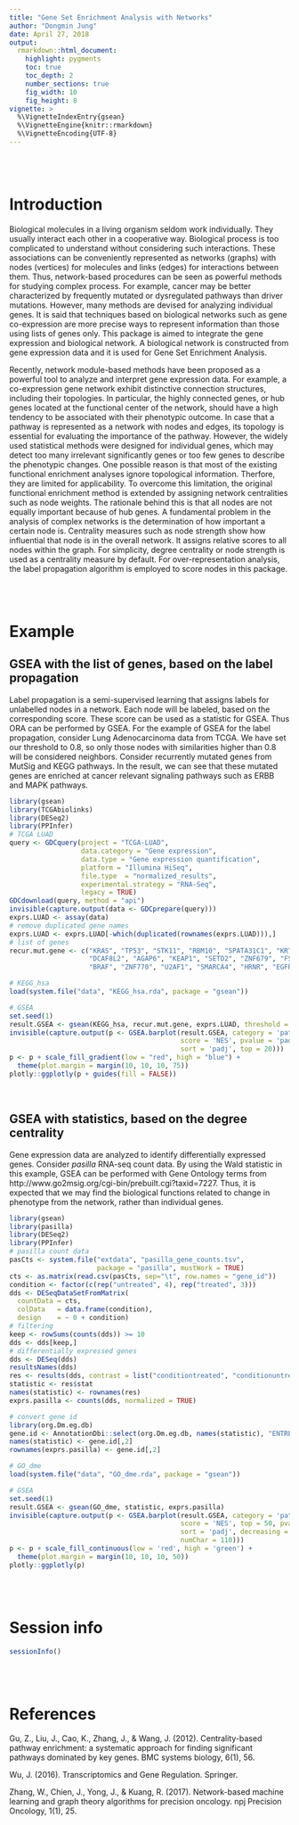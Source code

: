 ```yaml
---
title: "Gene Set Enrichment Analysis with Networks"
author: "Dongmin Jung"
date: April 27, 2018
output:
  rmarkdown::html_document:
    highlight: pygments
    toc: true
    toc_depth: 2
    number_sections: true
    fig_width: 10
    fig_height: 8
vignette: >
  %\VignetteIndexEntry{gsean}
  %\VignetteEngine{knitr::rmarkdown}
  %\VignetteEncoding{UTF-8}
---
```





<br><br>

# Introduction

Biological molecules in a living organism seldom work individually. They usually interact each other in a cooperative way. Biological process is too complicated to understand without considering such interactions. These associations can be conveniently represented as networks (graphs) with nodes (vertices) for molecules and links (edges) for interactions between them. Thus, network-based procedures can be seen as powerful methods for studying complex process. For example, cancer may be better characterized by frequently mutated or dysregulated pathways than driver mutations. However, many methods are devised for analyzing individual genes. It is said that techniques based on biological networks such as gene co-expression are more precise ways to represent information than those using lists of genes only. This package is aimed to integrate the gene expression and biological network. A biological network is constructed from gene expression data and it is used for Gene Set Enrichment Analysis.

Recently, network module-based methods have been proposed as a powerful tool to analyze and interpret gene expression data. For example, a co-expression gene network exhibit distinctive connection structures, including their topologies. In particular, the highly connected genes, or hub genes located at the functional center of the network, should have a high tendency to be associated with their phenotypic outcome. In case that a pathway is represented as a network with nodes and edges, its topology is essential for evaluating the importance of the pathway. However, the widely used statistical methods were designed for individual genes, which may detect too many irrelevant significantly genes or too few genes to describe the phenotypic changes. One possible reason is that most of the existing functional enrichment analyses ignore topological information. Therfore, they are limited for applicability. To overcome this limitation, the original functional enrichment method is extended by assigning network centralities such as node weights. The rationale behind this is that all nodes are not equally important because of hub genes. A fundamental problem in the analysis of complex networks is the determination of how important a certain node is. Centrality measures such as node strength show how influential that node is in the overall network. It assigns relative scores to all nodes within the graph. For simplicity, degree centrality or node strength is used as a centrality measure by default. For over-representation analysis, the label propagation algorithm is employed to score nodes in this package.






<br><br>

# Example


## GSEA with the list of genes, based on the label propagation

Label propagation is a semi-supervised learning that assigns labels for unlabelled nodes in a network. Each node will be labeled, based on the corresponding score. These score can be used as a statistic for GSEA. Thus ORA can be performed by GSEA. For the example of GSEA for the label propagation, consider Lung Adenocarcinoma data from TCGA. We have set our threshold to 0.8, so only those nodes with similarities higher than 0.8 will be considered neighbors. Consider recurrently mutated genes from MutSig and KEGG pathways. In the result, we can see that these mutated genes are enriched at cancer relevant signaling pathways such as ERBB and MAPK pathways.


```r
library(gsean)
library(TCGAbiolinks)
library(DESeq2)
library(PPInfer)
# TCGA LUAD
query <- GDCquery(project = "TCGA-LUAD",
                  data.category = "Gene expression",
                  data.type = "Gene expression quantification",
                  platform = "Illumina HiSeq", 
                  file.type  = "normalized_results",
                  experimental.strategy = "RNA-Seq",
                  legacy = TRUE)
GDCdownload(query, method = "api")
invisible(capture.output(data <- GDCprepare(query)))
exprs.LUAD <- assay(data)
# remove duplicated gene names
exprs.LUAD <- exprs.LUAD[-which(duplicated(rownames(exprs.LUAD))),]
# list of genes
recur.mut.gene <- c("KRAS", "TP53", "STK11", "RBM10", "SPATA31C1", "KRTAP4-11",
                    "DCAF8L2", "AGAP6", "KEAP1", "SETD2", "ZNF679", "FSCB",
                    "BRAF", "ZNF770", "U2AF1", "SMARCA4", "HRNR", "EGFR")

# KEGG_hsa
load(system.file("data", "KEGG_hsa.rda", package = "gsean"))

# GSEA
set.seed(1)
result.GSEA <- gsean(KEGG_hsa, recur.mut.gene, exprs.LUAD, threshold = 0.8)
invisible(capture.output(p <- GSEA.barplot(result.GSEA, category = 'pathway',
                                           score = 'NES', pvalue = 'padj',
                                           sort = 'padj', top = 20)))
p <- p + scale_fill_gradient(low = "red", high = "blue") +
  theme(plot.margin = margin(10, 10, 10, 75))
plotly::ggplotly(p + guides(fill = FALSE))
```





<br>

## GSEA with statistics, based on the degree centrality

Gene expression data are analyzed to identify differentially expressed genes. Consider *pasilla* RNA-seq count data. By using the Wald statistic in this example, GSEA can be performed with Gene Ontology terms from http://www.go2msig.org/cgi-bin/prebuilt.cgi?taxid=7227. Thus, it is expected that we may find the biological functions related to change in phenotype from the network, rather than individual genes.

```r
library(gsean)
library(pasilla)
library(DESeq2)
library(PPInfer)
# pasilla count data
pasCts <- system.file("extdata", "pasilla_gene_counts.tsv",
                      package = "pasilla", mustWork = TRUE)
cts <- as.matrix(read.csv(pasCts, sep="\t", row.names = "gene_id"))
condition <- factor(c(rep("untreated", 4), rep("treated", 3)))
dds <- DESeqDataSetFromMatrix(
  countData = cts,
  colData   = data.frame(condition),
  design    = ~ 0 + condition)
# filtering
keep <- rowSums(counts(dds)) >= 10
dds <- dds[keep,]
# differentially expressed genes
dds <- DESeq(dds)
resultsNames(dds)
res <- results(dds, contrast = list("conditiontreated", "conditionuntreated"), listValues = c(1, -1))
statistic <- res$stat
names(statistic) <- rownames(res)
exprs.pasilla <- counts(dds, normalized = TRUE)

# convert gene id
library(org.Dm.eg.db)
gene.id <- AnnotationDbi::select(org.Dm.eg.db, names(statistic), "ENTREZID", "FLYBASE")
names(statistic) <- gene.id[,2]
rownames(exprs.pasilla) <- gene.id[,2]

# GO_dme
load(system.file("data", "GO_dme.rda", package = "gsean"))

# GSEA
set.seed(1)
result.GSEA <- gsean(GO_dme, statistic, exprs.pasilla)
invisible(capture.output(p <- GSEA.barplot(result.GSEA, category = 'pathway',
                                           score = 'NES', top = 50, pvalue = 'padj',
                                           sort = 'padj', decreasing = FALSE,
                                           numChar = 110)))
p <- p + scale_fill_continuous(low = 'red', high = 'green') +
  theme(plot.margin = margin(10, 10, 10, 50))
plotly::ggplotly(p)
```





<br><br>

# Session info

```r
sessionInfo()
```




<br><br>

# References

Gu, Z., Liu, J., Cao, K., Zhang, J., & Wang, J. (2012). Centrality-based pathway enrichment: a systematic approach for finding significant pathways dominated by key genes. BMC systems biology, 6(1), 56.


Wu, J. (2016). Transcriptomics and Gene Regulation. Springer.


Zhang, W., Chien, J., Yong, J., & Kuang, R. (2017). Network-based machine learning and graph theory algorithms for precision oncology. npj Precision Oncology, 1(1), 25.

<br>

